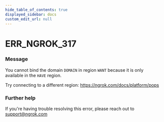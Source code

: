 ```yaml
---
hide_table_of_contents: true
displayed_sidebar: docs
custom_edit_url: null
---
```



# ERR_NGROK_317

### Message
You cannot bind the domain `DOMAIN` in region
`WANT` because it is only available in the `HAVE` region.

Try connecting to a different region: https://ngrok.com/docs/platform/pops

### Further help
If you're having trouble resolving this error, please reach out to [support@ngrok.com](mailto:support@ngrok.com?subject=Help%20with%20ERR_NGROK_317)


<ErrorDetails error='err_ngrok_317' />
